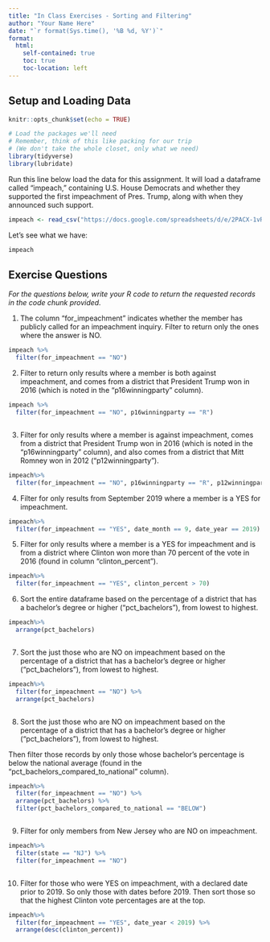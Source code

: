 ```yaml
---
title: "In Class Exercises - Sorting and Filtering"
author: "Your Name Here"
date: "`r format(Sys.time(), '%B %d, %Y')`"
format:
  html:
    self-contained: true
    toc: true
    toc-location: left
---
```


## Setup and Loading Data

```r
knitr::opts_chunk$set(echo = TRUE)

# Load the packages we'll need
# Remember, think of this like packing for our trip
# (We don't take the whole closet, only what we need)
library(tidyverse)
library(lubridate)

```

Run this line below load the data for this assignment. It will load a dataframe called "impeach," containing U.S. House Democrats and whether they supported the first impeachment of Pres. Trump, along with when they announced such support.

```r

impeach <- read_csv("https://docs.google.com/spreadsheets/d/e/2PACX-1vRh8d5JaDqBtByzNw2JZF3idaACobDhhk-p7chJoktA0HawELHFOvjQOqCpzGA4MGONvPlR7GASqW-K/pub?gid=1765341510&single=true&output=csv")


```

Let's see what we have:

```r

impeach


```

## Exercise Questions

*For the questions below, write your R code to return the requested records in the code chunk provided.*

1) The column "for_impeachment" indicates whether the member has publicly called for an impeachment inquiry. Filter to return only the ones where the answer is NO.

```r



impeach %>%
  filter(for_impeachment == "NO")


```

2) Filter to return only results where a member is both against impeachment, and comes from a district that President Trump won in 2016 (which is noted in the "p16winningparty" column).

```r

impeach %>%
  filter(for_impeachment == "NO", p16winningparty == "R")



```

3) Filter for only results where a member is against impeachment, comes from a district that President Trump won in 2016 (which is noted in the "p16winningparty" column), and also comes from a district that Mitt Romney won in 2012 ("p12winningparty").

```r


impeach%>%
  filter(for_impeachment == "NO", p16winningparty == "R", p12winningparty == "R")


```

4) Filter for only results from September 2019 where a member is a YES for impeachment.

```r


impeach%>%
  filter(for_impeachment == "YES", date_month == 9, date_year == 2019)


```

5) Filter for only results where a member is a YES for impeachment and is from a district where Clinton won more than 70 percent of the vote in 2016 (found in column "clinton_percent").

```r


impeach%>%
  filter(for_impeachment == "YES", clinton_percent > 70)


```

6) Sort the entire dataframe based on the percentage of a district that has a
bachelor's degree or higher ("pct_bachelors"), from lowest to highest.

```r


impeach%>%
  arrange(pct_bachelors)



```

7) Sort the just those who are NO on impeachment based on the percentage of a district that has a bachelor's degree or higher ("pct_bachelors"), from lowest to highest.

```r

impeach%>%
  filter(for_impeachment == "NO") %>%
  arrange(pct_bachelors)



```

8) Sort the just those who are NO on impeachment based on the percentage of a district that has a bachelor's degree or higher ("pct_bachelors"), from lowest to highest.

Then filter those records by only those whose bachelor's percentage is below the national average (found in the "pct_bachelors_compared_to_national" column).

```r


impeach%>%
  filter(for_impeachment == "NO") %>%
  arrange(pct_bachelors) %>%
  filter(pct_bachelors_compared_to_national == "BELOW")



```

9) Filter for only members from New Jersey who are NO on impeachment.

```r

impeach%>%
  filter(state == "NJ") %>%
  filter(for_impeachment == "NO")



```

10) Filter for those who were YES on impeachment, with a declared date prior to 2019. So only those with dates before 2019. Then sort those so that the highest Clinton vote percentages are at the top.

```r

impeach%>%
  filter(for_impeachment == "YES", date_year < 2019) %>%
  arrange(desc(clinton_percent))



```
